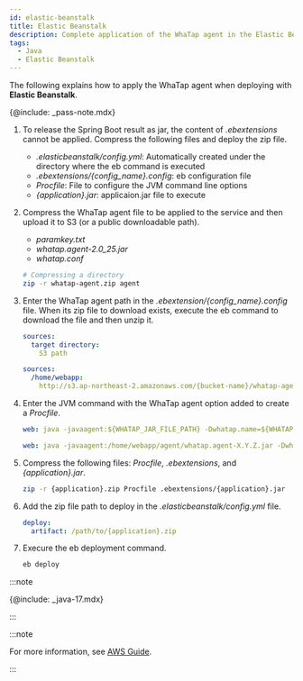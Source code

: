 ```yaml
---
id: elastic-beanstalk
title: Elastic Beanstalk
description: Complete application of the WhaTap agent in the Elastic Beanstalk environment.
tags:
  - Java
  - Elastic Beanstalk
---
```


The following explains how to apply the WhaTap agent when deploying with **Elastic Beanstalk**. 

{@include: _pass-note.mdx}

1.  To release the Spring Boot result as jar, the content of _.ebextensions_ cannot be applied. Compress the following files and deploy the zip file.

    -   _.elasticbeanstalk/config.yml_: Automatically created under the directory where the eb command is executed
    -   _.ebextensions/{config_name}.config_: eb configuration file
    -   _Procfile_: File to configure the JVM command line options
    -   _{application}.jar_: applicaion.jar file to execute

2.  Compress the WhaTap agent file to be applied to the service and then upload it to S3 (or a public downloadable path).

    -   _paramkey.txt_
    -   _whatap.agent-2.0_25.jar_
    -   _whatap.conf_

    ```bash
    # Compressing a directory
    zip -r whatap-agent.zip agent
    ```

3.  Enter the WhaTap agent path in the _.ebextension/{config_name}.config_ file.
     When its zip file to download exists, execute the eb command to download the file and then unzip it.

    ```yaml title=ebextension/{config_name}.config
    sources:
      target directory:
        S3 path
    ```

    ```yaml title='Example'
    sources:
      /home/webapp:
        http://s3.ap-northeast-2.amazonaws.com/{bucket-name}/whatap-agent.zip
    ```

4.  Enter the JVM command with the WhaTap agent option added to create a _Procfile_.

    ```yaml title='Procfile'
    web: java -javaagent:${WHATAP_JAR_FILE_PATH} -Dwhatap.name=${WHATAP_NAME} -Dwhatap.okind=${WHATAP_OKIND_NAME} -Dwhatap.server.home=${APPLICAION_PATH} -Dwhatap.conf.path=${WHATAP_HOME} -jar ${APPLICAIONT}.jar
    ```

    ```yaml title='Example'
    web: java -javaagent:/home/webapp/agent/whatap.agent-X.Y.Z.jar -Dwhatap.name=bootTest -Dwhatap.okind=test -Dwhatap.server.home=/var/app/current -Dwhatap.conf.path=/home/webapp/agent -jar whatap-boot-test.jar
    ```

5.  Compress the following files: _Procfile_, _.ebextensions_, and _{application}.jar_.

    ```bash
    zip -r {application}.zip Procfile .ebextensions/{application}.jar
    ```

6.  Add the zip file path to deploy in the _.elasticbeanstalk/config.yml_ file.

    ```yaml
    deploy:
      artifact: /path/to/{application}.zip
    ```

7.  Execure the eb deployment command.

    ```bash
    eb deploy
    ```

:::note

{@include: _java-17.mdx}

:::

:::note

For more information, see [AWS Guide](https://docs.aws.amazon.com/ko_kr/elasticbeanstalk/latest/dg/Welcome.html).

:::

